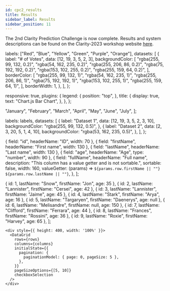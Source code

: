 ```yaml
---
id: cpc2_results
title: Results
sidebar_label: Results
sidebar_position: 11
---
```


The 2nd Clarity Prediction Challenge is now complete. Results and system descriptions can be found on the Clarity-2023 workshop website [here](https://claritychallenge.org/clarity2023-workshop/results).




  labels: ["Red", "Blue", "Yellow", "Green", "Purple", "Orange"],
  datasets: [
    {
      label: "# of Votes",
      data: [12, 19, 3, 5, 2, 3],
      backgroundColor: [
        "rgba(255, 99, 132, 0.2)",
        "rgba(54, 162, 235, 0.2)",
        "rgba(255, 206, 86, 0.2)",
        "rgba(75, 192, 192, 0.2)",
        "rgba(153, 102, 255, 0.2)",
        "rgba(255, 159, 64, 0.2)",
      ],
      borderColor: [
        "rgba(255, 99, 132, 1)",
        "rgba(54, 162, 235, 1)",
        "rgba(255, 206, 86, 1)",
        "rgba(75, 192, 192, 1)",
        "rgba(153, 102, 255, 1)",
        "rgba(255, 159, 64, 1)",
      ],
      borderWidth: 1,
    },
  ],
};

  responsive: true,
  plugins: {
    legend: {
      position: "top",
    },
    title: {
      display: true,
      text: "Chart.js Bar Chart",
    },
  },
};

  "January",
  "February",
  "March",
  "April",
  "May",
  "June",
  "July",
];

  labels: labels,
  datasets: [
    {
      label: "Dataset 1",
      data: [12, 19, 3, 5, 2, 3, 10],
      backgroundColor: "rgba(255, 99, 132, 0.5)",
    },
    {
      label: "Dataset 2",
      data: [2, 3, 20, 5, 1, 4, 10],
      backgroundColor: "rgba(53, 162, 235, 0.5)",
    },
  ],
};

<Doughnut data={data} />
<Bar data={data2} options={options} />


  { field: "id", headerName: "ID", width: 70 },
  { field: "firstName", headerName: "First name", width: 130 },
  { field: "lastName", headerName: "Last name", width: 130 },
  { field: "age", headerName: "Age", type: "number", width: 90 },
  {
    field: "fullName",
    headerName: "Full name",
    description: "This column has a value getter and is not sortable.",
    sortable: false,
    width: 160,
    valueGetter: (params) =>
      `${params.row.firstName || ""} ${params.row.lastName || ""}`,
  },
];

  { id: 1, lastName: "Snow", firstName: "Jon", age: 35 },
  { id: 2, lastName: "Lannister", firstName: "Cersei", age: 42 },
  { id: 3, lastName: "Lannister", firstName: "Jaime", age: 45 },
  { id: 4, lastName: "Stark", firstName: "Arya", age: 16 },
  { id: 5, lastName: "Targaryen", firstName: "Daenerys", age: null },
  { id: 6, lastName: "Melisandre", firstName: null, age: 150 },
  { id: 7, lastName: "Clifford", firstName: "Ferrara", age: 44 },
  { id: 8, lastName: "Frances", firstName: "Rossini", age: 36 },
  { id: 9, lastName: "Roxie", firstName: "Harvey", age: 65 },
];

    <div style={{ height: 400, width: '100%' }}>
      <DataGrid
        rows={rows}
        columns={columns}
        initialState={{
          pagination: {
            paginationModel: { page: 0, pageSize: 5 },
          },
        }}
        pageSizeOptions={[5, 10]}
        checkboxSelection
      />
    </div>
